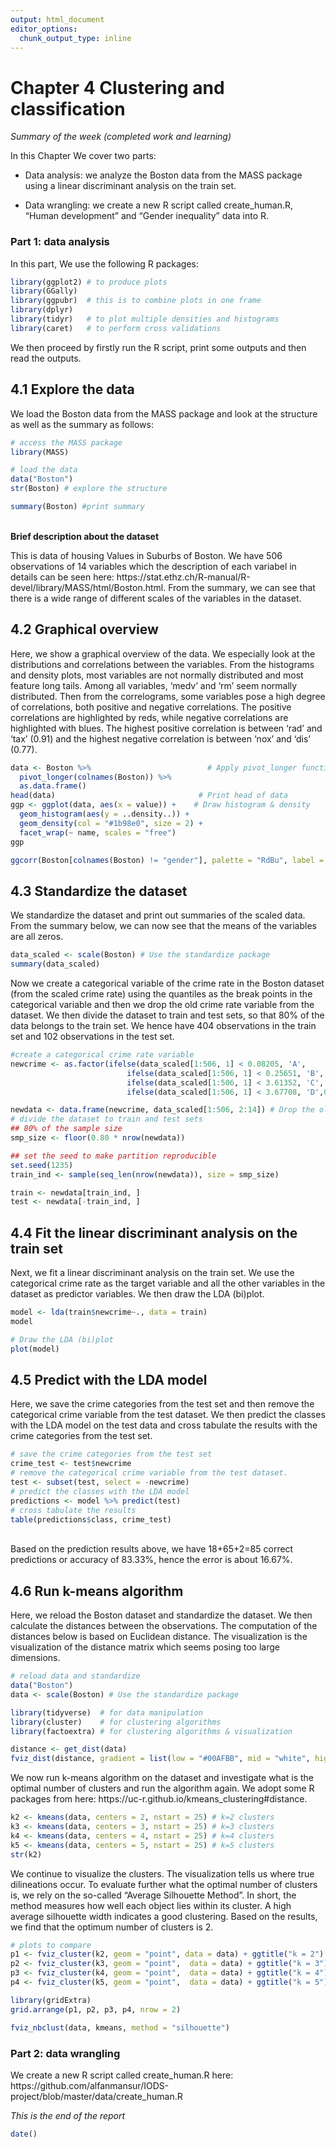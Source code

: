 ```yaml
---
output: html_document
editor_options: 
  chunk_output_type: inline
---
```

# Chapter 4 Clustering and classification

*Summary of the week (completed work and learning)*

In this Chapter We cover two parts:\

* Data analysis: we analyze the Boston data from the MASS package using a linear discriminant analysis on the train set.\

* Data wrangling: we create a new R script called create_human.R, “Human development” and “Gender inequality” data into R.\

### Part 1: data analysis

In this part, We use the following R packages: 

```r
library(ggplot2) # to produce plots
library(GGally)
library(ggpubr)  # this is to combine plots in one frame
library(dplyr)
library(tidyr)   # to plot multiple densities and histograms
library(caret)   # to perform cross validations
```

We then proceed by firstly run the R script, print some outputs and then read the outputs.

## 4.1 Explore the data

We load the Boston data from the MASS package and look at the structure as well as the summary as follows:

```r
# access the MASS package
library(MASS)
```
```r
# load the data
data("Boston")
str(Boston) # explore the structure
```
```r
summary(Boston) #print summary
```
\
**Brief description about the dataset** \

This is data of housing Values in Suburbs of Boston. We have 506 observations of 14 variables which the description of each variabel in details can be seen here: https://stat.ethz.ch/R-manual/R-devel/library/MASS/html/Boston.html. From the summary, we can see that there is a wide range of different scales of the variables in the dataset.

## 4.2 Graphical overview

Here, we show a graphical overview of the data. We especially look at the distributions and correlations between the variables. From the histograms and density plots, most variables are not normally distributed and most feature long tails. Among all variables, 'medv' and 'rm' seem normally distributed. Then from the correlograms, some variables pose a high degree of correlations, both positive and negative correlations. The positive correlations are highlighted by reds, while negative correlations are highlighted with blues. The highest positive correlation is between 'rad' and 'tax' (0.91) and the highest negative correlation is between 'nox' and 'dis' (0.77).


```r

data <- Boston %>%                          # Apply pivot_longer function
  pivot_longer(colnames(Boston)) %>% 
  as.data.frame()
head(data)                                # Print head of data
ggp <- ggplot(data, aes(x = value)) +    # Draw histogram & density
  geom_histogram(aes(y = ..density..)) + 
  geom_density(col = "#1b98e0", size = 2) + 
  facet_wrap(~ name, scales = "free")
ggp
```

```r
ggcorr(Boston[colnames(Boston) != "gender"], palette = "RdBu", label = TRUE, label_round=2, label_size = 3) 
```

## 4.3 Standardize the dataset

We standardize the dataset and print out summaries of the scaled data. From the summary below, we can now see that the means of the variables are all zeros. 

```r
data_scaled <- scale(Boston) # Use the standardize package
summary(data_scaled)
```
Now we create a categorical variable of the crime rate in the Boston dataset (from the scaled crime rate) using the quantiles as the break points in the categorical variable and then we drop the old crime rate variable from the dataset. We then divide the dataset to train and test sets, so that 80% of the data belongs to the train set. We hence have 404 observations in the train set and 102 observations in the test set.

```r
#create a categorical crime rate variable
newcrime <- as.factor(ifelse(data_scaled[1:506, 1] < 0.08205, 'A',
                          ifelse(data_scaled[1:506, 1] < 0.25651, 'B', 
                          ifelse(data_scaled[1:506, 1] < 3.61352, 'C', 
                          ifelse(data_scaled[1:506, 1] < 3.67708, 'D',0)))))

newdata <- data.frame(newcrime, data_scaled[1:506, 2:14]) # Drop the old crime rate variable & put the new variable into it.
# divide the dataset to train and test sets
## 80% of the sample size
smp_size <- floor(0.80 * nrow(newdata))

## set the seed to make partition reproducible
set.seed(1235)
train_ind <- sample(seq_len(nrow(newdata)), size = smp_size)

train <- newdata[train_ind, ]
test <- newdata[-train_ind, ]

```

## 4.4 Fit the linear discriminant analysis on the train set

Next, we fit a linear discriminant analysis on the train set. We use the categorical crime rate as the target variable and all the other variables in the dataset as predictor variables. We then draw the LDA (bi)plot.

```r
model <- lda(train$newcrime~., data = train)
model
```

```r
# Draw the LDA (bi)plot
plot(model)
```

## 4.5 Predict with the LDA model

Here, we save the crime categories from the test set and then remove the categorical crime variable from the test dataset. We then predict the classes with the LDA model on the test data and cross tabulate the results with the crime categories from the test set. 

```r
# save the crime categories from the test set
crime_test <- test$newcrime
# remove the categorical crime variable from the test dataset.
test <- subset(test, select = -newcrime)
# predict the classes with the LDA model
predictions <- model %>% predict(test)
# cross tabulate the results
table(predictions$class, crime_test) 
```
\
Based on the prediction results above, we have 18+65+2=85 correct predictions or accuracy of 83.33%, hence the error is about 16.67%.

## 4.6 Run k-means algorithm

Here, we reload the Boston dataset and standardize the dataset. We then calculate the distances between the observations. The computation of the distances below is based on Euclidean distance. The visualization is the visualization of the distance matrix which seems posing too large dimensions.

```r
# reload data and standardize
data("Boston")
data <- scale(Boston) # Use the standardize package
```
```r
library(tidyverse)  # for data manipulation
library(cluster)    # for clustering algorithms
library(factoextra) # for clustering algorithms & visualization
```
```r
distance <- get_dist(data)
fviz_dist(distance, gradient = list(low = "#00AFBB", mid = "white", high = "#FC4E07"))
```

We now run k-means algorithm on the dataset and investigate what is the optimal number of clusters and run the algorithm again. We adopt some R packages from here: https://uc-r.github.io/kmeans_clustering#distance. 

```r
k2 <- kmeans(data, centers = 2, nstart = 25) # k=2 clusters
k3 <- kmeans(data, centers = 3, nstart = 25) # k=3 clusters
k4 <- kmeans(data, centers = 4, nstart = 25) # k=4 clusters
k5 <- kmeans(data, centers = 5, nstart = 25) # k=5 clusters
str(k2)
```

We continue to visualize the clusters. The visualization tells us where true dilineations occur. To evaluate further what the optimal number of clusters is, we rely on the so-called "Average Silhouette Method". In short, the method measures how well each object lies within its cluster. A high average silhouette width indicates a good clustering. Based on the results, we find that the optimum number of clusters is 2.

```r
# plots to compare
p1 <- fviz_cluster(k2, geom = "point", data = data) + ggtitle("k = 2")
p2 <- fviz_cluster(k3, geom = "point",  data = data) + ggtitle("k = 3")
p3 <- fviz_cluster(k4, geom = "point",  data = data) + ggtitle("k = 4")
p4 <- fviz_cluster(k5, geom = "point",  data = data) + ggtitle("k = 5")

library(gridExtra)
grid.arrange(p1, p2, p3, p4, nrow = 2)
```
```r
fviz_nbclust(data, kmeans, method = "silhouette")
```

### Part 2: data wrangling

We create a new R script called create_human.R here: https://github.com/alfanmansur/IODS-project/blob/master/data/create_human.R


_This is the end of the report_

```r
date()

```





